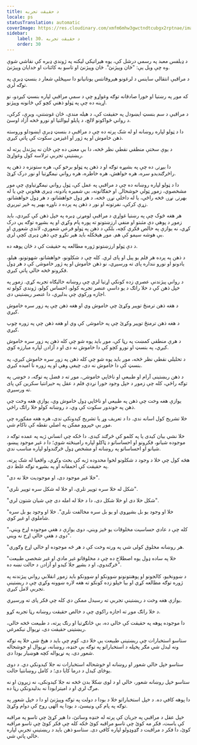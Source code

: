 ```yaml
---
title: د حقیقت تجربه
locale: ps
statusTranslation: automatic
coverImage: https://res.cloudinary.com/xmfm6mhw3gwctndtcubgx2rptnae/image/upload/v1740337243/small_cover_educacion_fundamental_a051170f1c.webp
sidebar:
    label: 30. د حقیقت تجربه
    order: 30
---
```

د ډیلفس معبد په رسمي درشل کې، یوه هیراتیکي لیکنه په ژوندي ډبره کې نقاشي شوې وه چې ویل یې: "ځان وپیژنئ". ځان وپیژنئ او تاسو به کائنات او خدایان وپیژنئ.

د مراقبې انتقالي ساینس د لرغونو هیروفانتس یونانیانو دا سپیڅلې شعار د بنسټ ډبرې په توګه لري.

که موږ په رښتیا او خورا صادقانه توګه وغواړو چې د سمې مراقبې لپاره بنسټ کیږدو، نو اړینه ده چې په ټولو ذهني کچو کې ځانونه وپیژنو.

د مراقبې د سم بنسټ ایښودل په حقیقت کې، د هیله مندي، ځان غوښتنې، ویرې، کرکې، د رواني ځواکونو لالچ، د پایلو لیوالتیا او نورو څخه آزاد اوسئ.

دا د ټولو لپاره روښانه او له شک پرته ده چې د مراقبې د بنسټ ډبرې ایښودلو وروسته ذهن خاموش او په ژور او اغیزمن سکوت کې پاتې کیږي.

د یوې سختې منطقي نقطې نظر څخه، دا بې معنی ده چې ځان نه پیژندل پرته له ریښتینې تجربې ترلاسه کول وغواړئ.

دا بیړنۍ ده چې په بشپړه توګه او د ذهن په ټولو برخو کې، هره ستونزه د ذهن په راڅرګندیدو سره، هره خواهش، هره خاطره، هره رواني نیمګړتیا او نور درک کړئ.

دا د ټولو لپاره روښانه ده چې د مراقبې په عمل کې، ټول رواني نیمګړتیاوې چې موږ مشخصوي، زموږ ټولې خوشحالۍ او خفګانونه، بې شمیره یادونه، ډیری هڅونې چې یا له بهرنۍ نړۍ څخه راځي، یا له داخلي نړۍ څخه، د هر ډول خواهشاتو، د هر ډول خواهشاتو، زړې کرکې، نفرتونه او نور د ذهن په پرده د ناوړه بهیر په څیر تیریږي.

هر هغه څوک چې په رښتیا غواړي د مراقبې لومړنۍ ډبره په خپل ذهن کې کیږدي، باید زموږ د پوهې دې مثبتو او منفي ارزښتونو ته پوره پام وکړي او په بشپړه توګه یې درک کړي، نه یوازې په خالص فکري کچه، بلکې د ذهن په ټولو فرعي شعوري، لاندې شعوري او بې هوشه سیمو کې هم. موږ هیڅکله باید هیر نکړو چې ذهن ډیری کچې لري.

د دې ټولو ارزښتونو ژوره مطالعه په حقیقت کې د ځان پوهه ده.

د ذهن په پرده هر فلم یو پیل او پای لري. کله چې د شکلونو، خواهشاتو، شهوتونو، هیلو، یادونو او نورو ننداره پای ته ورسیږي، نو ذهن خاموش او په ژور خاموشۍ کې د هر ډول فکرونو څخه خالي پاتې کیږي.

د رواني پیژندنې عصري زده کونکي اړتیا لري چې روښانه خاليګاه تجربه کړي. زموږ په خپل ذهن کې د خلا راتګ د یو داسې عنصر تجربه کولو، احساس کولو، ژوندي کولو ته اجازه ورکوي چې بدلیږي، دا عنصر ریښتینی دی.

د هغه ذهن ترمنځ توپیر وکړئ چې خاموش وي او هغه ذهن چې په زور سره خاموش کیږي.

د هغه ذهن ترمنځ توپیر وکړئ چې په خاموشۍ کې وي او هغه ذهن چې په زوره چوپ کیږي.

د هرې منطقي کمښت په رڼا کې، موږ باید پوه شو چې کله ذهن په زور سره خاموش کیږي، په بنسټ او نورو کچو کې دا خاموش نه دی او د آزادۍ لپاره مبارزه کوي.

د تحلیلي نقطې نظر څخه، موږ باید پوه شو چې کله ذهن په زور سره خاموش کیږي، په بنسټ کې دا خاموش نه دی، چیغې وهي او په زوره نا امیده کیږي.

د ذهن ریښتینی آرام او طبیعي او ناڅاپي خاموشۍ، موږ ته د فضل په توګه، د خوښۍ په توګه راځي، کله چې زموږ د خپل وجود خورا نږدې فلم د عقل په حیرانتیا سکرین کې پای ته ورسیږي.

یوازې هغه وخت چې ذهن په طبیعي او ناڅاپي ډول خاموش وي، یوازې هغه وخت چې ذهن په خوندور سکوت کې وي، د روښانه کولو خلا راتګ راځي.

خلا تشریح کول اسانه ندي. دا د تعریف وړ یا تشریح کیدونکی ندی، هره هغه مفکوره چې موږ یې خپروو ممکن په اصلي نقطه کې ناکام شي.

خلا نشي بیان کیدی یا په کلمو کې څرګند کیدی. دا ځکه چې انساني ژبه په عمده توګه د موجوده شیانو، فکرونو او احساساتو د ټاکلو لپاره رامینځته شوې؛ دا د غیر موجود پیښو، شیانو او احساساتو په روښانه او مشخص ډول څرګندولو لپاره مناسب ندي.

هڅه کول چې خلا د وجود د شکلونو لخوا محدوده ژبه کې بحث وکړي، واقعیا له شک پرته، په حقیقت کې احمقانه او په بشپړه توګه غلط دی.

"خلا غیر موجود دی، او موجودیت خلا نه دی".

"شکل له خلا سره توپیر نلري، او خلا له شکل سره توپیر نلري".

"شکل خلا دی او خلا شکل دی، دا د خلا له امله دی چې شیان شتون لري".

"خلا او وجود یو بل بشپړوي او یو بل سره مخالفت نلري". خلا او وجود یو بل سره شاملوي او غیږ کوي.

"کله چې د عادي حساسیت مخلوقات یو څیز ویني، دوی یوازې د هغې موجوده اړخ ویني، دوی د هغې خالي اړخ نه ویني".

"هر روښانه مخلوق کولی شي په ورته وخت کې د هر څه موجوده او خالي اړخ وګوري.

"خلا په ساده ډول یوه اصطلاح ده چې د مخلوقاتو غیر مادي او غیر شخصي طبیعت څرګندوي، او د بشپړ جلا کیدو او آزادۍ د حالت نښه ده".

د ښوونځیو، کالجونو او پوهنتونونو ښوونکو او ښوونکو باید زموږ انقلابي رواني پیژندنه په ژوره توګه مطالعه کړي او بیا خپلو زده کونکو ته هغه لاره ښوونه وکړي چې د ریښتینې تجربې لامل کیږي.

یوازې هغه وخت د ریښتینې تجربې ته رسیدل ممکن دي کله چې فکر پای ته ورسیږي.

د خلا راتګ موږ ته اجازه راکوي چې د خالص حقیقت روښانه رڼا تجربه کړو.

دا موجوده پوهه په حقیقت کې خالي ده، بې ځانګړتیا او رنګ پرته، د طبیعت څخه خالي، ریښتینی حقیقت دی، نړیوال نیکمرغي.

ستاسو استخبارات چې ریښتینی طبیعت یې خلا دی، کوم چې باید د هیڅ شی خلا په توګه ونه لیدل شي مګر پخپله د استخباراتو په توګه بې خنډه، روښانه، نړیوال او خوشحاله شعور دی، په نړیواله کچه هوښیار بودا دی.

ستاسو خپل خالي شعور او روښانه او خوشحاله استخبارات نه جلا کیدونکي دي. د دوی یوځای کیدل د درما کایا دی؛ د کامل روښانتیا حالت.

ستاسو خپل روښانه شعور، خالي او د لوی ښکلا بدن څخه نه جلا کیدونکی، نه زیږون او نه مرګ لري او د امیترابودا نه بدلیدونکې رڼا ده.

دا پوهه کافي ده. د خپل استخباراتو خلا د بودا د دولت په توګه وپیژنئ او دا د خپل شعور په توګه په پام کې ونیسئ، د بودا په الهی روح کې دوام وکړئ.

خپل عقل د مراقبې په جریان کې پرته له خنډه وساتئ، دا هیر کړئ چې تاسو په مراقبه کې یاست، فکر مه کوئ چې تاسو مراقبه کوئ ځکه کله چې فکر کوئ چې تاسو مراقبه کوئ، دا فکر د مراقبت د ګډوډولو لپاره کافي دی. ستاسو ذهن باید د ریښتینې تجربې لپاره خالي پاتې شي.
